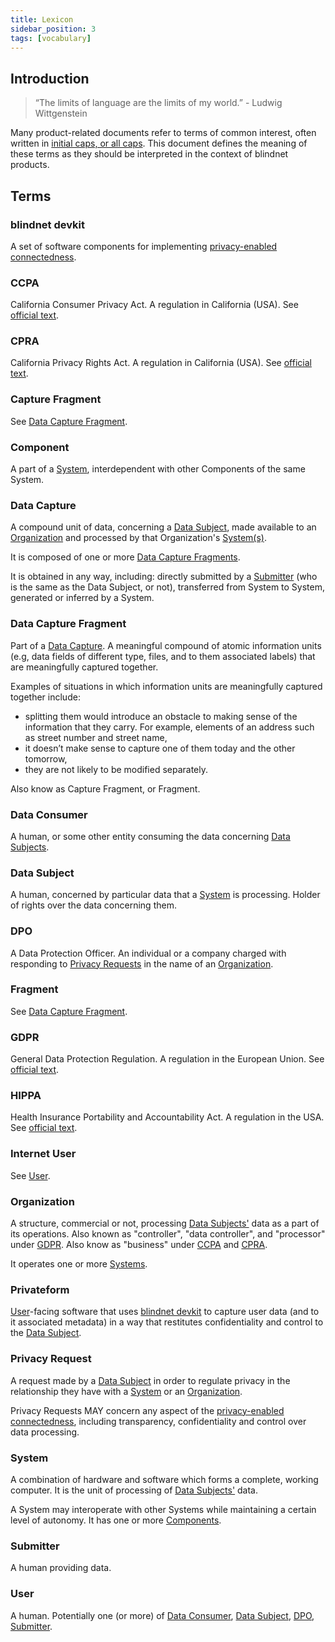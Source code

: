 ```yaml
---
title: Lexicon
sidebar_position: 3
tags: [vocabulary]
---
```


<!-- moved from https://github.com/blindnet-io/product-management/blob/de8fdb8/refs/lexicon/RFC-Lexicon-2.md -->

## Introduction

>
> “The limits of language are the limits of my world.” - Ludwig Wittgenstein
>

Many product-related documents refer to terms of common interest, often written in [initial caps, or all caps](https://en.wikipedia.org/wiki/Letter_case#Stylistic_or_specialised_usage). This document defines the meaning of these terms as they should be interpreted in the context of blindnet products.

## Terms

### blindnet devkit

A set of software components for implementing [privacy-enabled connectedness](./notions-of-privacy#privacy-enabled-connectedness).

### CCPA

California Consumer Privacy Act. A regulation in California (USA). See [official text](https://leginfo.legislature.ca.gov/faces/billTextClient.xhtml?bill_id=201720180AB375).

### CPRA

California Privacy Rights Act. A regulation in California (USA). See [official text](https://vig.cdn.sos.ca.gov/2020/general/pdf/topl-prop24.pdf).

### Capture Fragment

See [Data Capture Fragment](#data-capture-fragment).

### Component

A part of a [System](#system), interdependent with other Components of the same System.

### Data Capture

A compound unit of data, concerning a [Data Subject](#data-subject), made available to an [Organization](#organization) and processed by that Organization's [System(s)](#system).

It is composed of one or more [Data Capture Fragments](#data-capture-fragment).

It is obtained in any way, including: directly submitted by a [Submitter](#submitter) (who is the same as the Data Subject, or not), transferred from System to System, generated or inferred by a System.

### Data Capture Fragment

Part of a [Data Capture](#data-capture). A meaningful compound of atomic information units (e.g, data fields of different type, files, and to them associated labels) that are meaningfully captured together.

Examples of situations in which information units are meaningfully captured together include:
- splitting them would introduce an obstacle to making sense of the information that they carry. For example, elements of an address such as street number and street name,
- it doesn’t make sense to capture one of them today and the other tomorrow,
- they are not likely to be modified separately.

Also know as Capture Fragment, or Fragment.

### Data Consumer

A human, or some other entity consuming the data concerning [Data Subjects](#data-subject).

### Data Subject

A human, concerned by particular data that a [System](#system) is processing. Holder of rights over the data concerning them.

### DPO

A Data Protection Officer. An individual or a company charged with responding to [Privacy Requests](#privacy-request) in the name of an [Organization](#organization).

### Fragment

See [Data Capture Fragment](#data-capture-fragment).

### GDPR

General Data Protection Regulation. A regulation in the European Union. See [official text](https://eur-lex.europa.eu/eli/reg/2016/679/oj).

### HIPPA

Health Insurance Portability and Accountability Act. A regulation in the USA. See [official text](https://www.govinfo.gov/content/pkg/PLAW-104publ191/html/PLAW-104publ191.htm).

### Internet User

See [User](#user).

### Organization

A structure, commercial or not, processing [Data Subjects'](#data-subject) data as a part of its operations.
Also known as "controller", "data controller", and "processor" under [GDPR](#GDPR).
Also know as "business" under [CCPA](#CCPA) and [CPRA](#CPRA).

It operates one or more [Systems](#system).

### Privateform

[User](#user)-facing software that uses [blindnet devkit](#blindnet-devkit) to capture user data (and to it associated metadata) in a way that restitutes confidentiality and control to the [Data Subject](#data-subject).

### Privacy Request

A request made by a [Data Subject](#data-subject) in order to regulate privacy in the relationship they have with a [System](#system) or an [Organization](#organization).

Privacy Requests MAY concern any aspect of the [privacy-enabled connectedness](./notions-of-privacy#privacy-enabled-connectedness), including transparency, confidentiality and control over data processing.

### System

A combination of hardware and software which forms a complete, working computer.
It is the unit of processing of [Data Subjects'](#data-subject) data.

A System may interoperate with other Systems while maintaining a certain level of autonomy.
It has one or more [Components](#components).

### Submitter

A human providing data.

### User

A human. Potentially one (or more) of [Data Consumer](#data-consumer), [Data Subject](#data-subject), [DPO](#dpo), [Submitter](#submitter).
